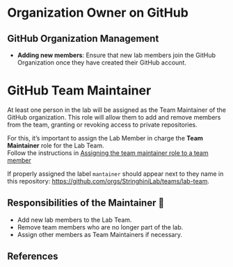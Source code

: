 # Organization Owner on GitHub

## GitHub Organization Management

- **Adding new members**: Ensure that new lab members join the GitHub Organization once they have created their GitHub account.


# GitHub Team Maintainer 

At least one person in the lab will be assigned as the Team Maintainer of the GitHub organization. This role will allow them to add and remove members from the team, granting or revoking access to private repositories.

For this, it’s important to assign the Lab Member in charge the **Team Maintainer** role for the Lab Team.  
Follow the instructions in [Assigning the team maintainer role to a team member](https://docs.github.com/en/organizations/organizing-members-into-teams/assigning-the-team-maintainer-role-to-a-team-member#about-team-maintainers) 

If properly assigned the label `mantainer` should appear next to they name in this repository: [https://github.com/orgs/StringhiniLab/teams/lab-team](https://github.com/orgs/StringhiniLab/teams/lab-team).

## Responsibilities of the Maintainer 🎯
- Add new lab members to the Lab Team.
- Remove team members who are no longer part of the lab.
- Assign other members as Team Maintainers if necessary.

## References
